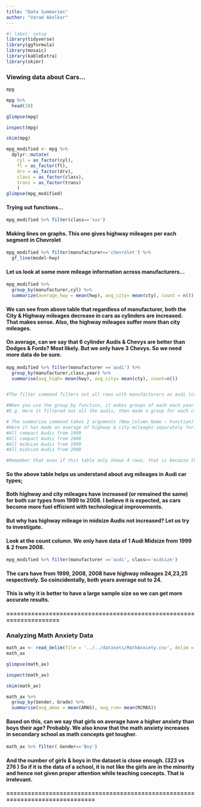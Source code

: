 ```yaml
---
title: "Data Summaries"
author: "Varad Akolkar"
---
```


```r
#| label: setup
library(tidyverse)
library(ggformula)
library(mosaic)
library(kableExtra)
library(skimr)
```

### Viewing data about Cars...

```r
mpg
```

```r
mpg %>% 
  head(10)
```

```r
glimpse(mpg)
```

```r
inspect(mpg)
```

```r
skim(mpg)
```

```r
mpg_modified <- mpg %>% 
  dplyr::mutate(
    cyl = as_factor(cyl),
    fl = as_factor(fl),
    drv = as_factor(drv),
    class = as_factor(class),
    trans = as_factor(trans)
    )
glimpse(mpg_modified)
```

#### Trying out functions...

```r
mpg_modified %>% filter(class=='suv') 
```

#### Making lines on graphs. This one gives highway mileages per each segment in Chevrolet

```r
mpg_modified %>% filter(manufacturer=='chevrolet') %>% 
  gf_line(model~hwy)
```

#### Let us look at some more mileage information across manufacturers...

```r
mpg_modified %>%
  group_by(manufacturer,cyl) %>%
  summarize(average_hwy = mean(hwy), avg_city= mean(cty), count = n())
```

#### We can see from above table that regardless of manufacturer, both the City & Highway mileages decrease in cars as cylinders are increased. That makes sense. Also, the highway mileages suffer more than city mileages.

#### On average, can we say that 6 cylinder Audis & Chevys are better than Dodges & Fords? Most likely. But we only have 3 Chevys. So we need more data do be sure.

```r
mpg_modified %>% filter(manufacturer =='audi') %>% 
  group_by(manufacturer,class,year) %>% 
  summarise(avg_high= mean(hwy), avg_city= mean(cty), count=n())


#The filter command filters out all rows with manufacturers as audi (common sense)

#When you use the group_by function, it makes groups of each each year for each class for each manufacturer.
#E.g. Here it filtered out all the audis, then made a group for each class of an audi (compact & midsize) and then further made a separate row for each year for both the classes.

# The summarize command takes 2 arguments (New_Column_Name ~ Function) 
#Here it has made an average of highway & city mileages separately for: 
#All compact Audis from 1999
#All compact Audis from 2008
#All midsize Audis from 1999
#All midsize Audis from 2008

#Remember that even if this table only shows 4 rows, that is because they were grouped by class & year. But there are still differences between cylinders, engine displacement, fuel type in the cars & actually there are a lot of Audi types.
```

#### So the above table helps us understand about avg mileages in Audi car types;

#### Both highway and city mileages have increased (or remained the same) for both car types from 1999 to 2008. I believe it is expected, as cars become more fuel efficient with technological improvements.

#### But why has highway mileage in midsize Audis not increased? Let us try to investigate.

#### Look at the count column. We only have data of 1 Audi Midsize from 1999 & 2 from 2008.

```r

mpg_modified %>% filter(manufacturer =='audi', class=='midsize')
```

#### The cars have from 1999, 2008, 2008 have highway mileages 24,23,25 respectively. So coincidentally, both years average out to 24.

#### This is why it is better to have a large sample size so we can get more accurate results.

#### ====================================================================

### Analyzing Math Anxiety Data

```r

math_ax <- read_delim(file = '../../datasets/MathAnxiety.csv', delim = ';')
math_ax
```

```r
glimpse(math_ax)
```

```r
inspect(math_ax)

```

```r
skim(math_ax)
```

```r
math_ax %>% 
  group_by(Gender, Grade) %>% 
  summarise(avg_amas = mean(AMAS), avg_rcm= mean(RCMAS))

```

#### Based on this, can we say that girls on average have a higher anxiety than boys their age? Probably. We also know that the math anxiety increases in secondary school as math concepts get tougher.

```r
math_ax %>% filter( Gender=='Boy')
```

#### And the number of girls & boys in the dataset is close enough. (323 vs 276 ) So if it is the data of a school, it is not like the girls are in the minority and hence not given proper attention while teaching concepts. That is irrelevant.

#### ==============================================================================
